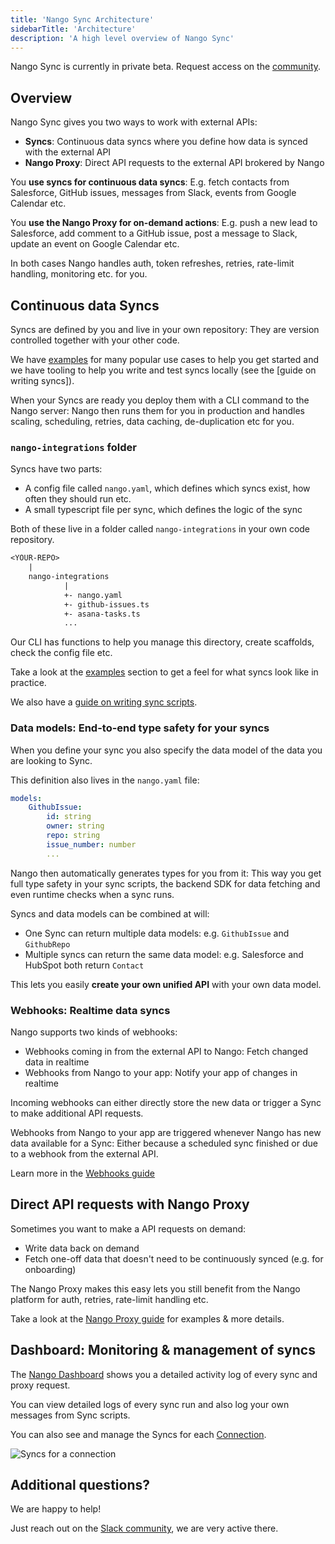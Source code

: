 ```yaml
---
title: 'Nango Sync Architecture'
sidebarTitle: 'Architecture'
description: 'A high level overview of Nango Sync'
---
```


<Note>Nango Sync is currently in private beta. Request access on the [community](https://nango.dev/slack).</Note>


## Overview

Nango Sync gives you two ways to work with external APIs:

- **Syncs**: Continuous data syncs where you define how data is synced with the external API
- **Nango Proxy**: Direct API requests to the external API brokered by Nango

You **use syncs for continuous data syncs**: E.g. fetch contacts from Salesforce, GitHub issues, messages from Slack, events from Google Calendar etc.

You **use the Nango Proxy for on-demand actions**: E.g. push a new lead to Salesforce, add comment to a GitHub issue, post a message to Slack, update an event on Google Calendar etc.

In both cases Nango handles auth, token refreshes, retries, rate-limit handling, monitoring etc. for you.

## Continuous data Syncs

Syncs are defined by you and live in your own repository: They are version controlled together with your other code.

We have [examples](/nango-sync/examples) for many popular use cases to help you get started and we have tooling to help you write and test syncs locally (see the [guide on writing syncs]).

When your Syncs are ready you deploy them with a CLI command to the Nango server: Nango then runs them for you in production and handles scaling, scheduling, retries, data caching, de-duplication etc for you.

### `nango-integrations` folder

Syncs have two parts:
- A config file called `nango.yaml`, which defines which syncs exist, how often they should run etc.
- A small typescript file per sync, which defines the logic of the sync

Both of these live in a folder called `nango-integrations` in your own code repository.

```txt nango-integrations structure
<YOUR-REPO>
    |
    nango-integrations
            |
            +- nango.yaml
            +- github-issues.ts
            +- asana-tasks.ts
            ...
```

Our CLI has functions to help you manage this directory, create scaffolds, check the config file etc.

Take a look at the [examples](/nango-sync/examples) section to get a feel for what syncs look like in practice.

We also have a [guide on writing sync scripts](/nango-sync/guides/sync).

### Data models: End-to-end type safety for your syncs

When you define your sync you also specify the data model of the data you are looking to Sync.

This definition also lives in the `nango.yaml` file:

```yaml nango.yaml
models:
    GithubIssue:
        id: string
        owner: string
        repo: string
        issue_number: number
        ...
```


Nango then automatically generates types for you from it: This way you get full type safety in your sync scripts, the backend SDK for data fetching and even runtime checks when a sync runs.

Syncs and data models can be combined at will:
- One Sync can return multiple data models: e.g. `GithubIssue` and `GithubRepo`
- Multiple syncs can return the same data model: e.g. Salesforce and HubSpot both return `Contact`

This lets you easily **create your own unified API** with your own data model.

### Webhooks: Realtime data syncs

Nango supports two kinds of webhooks:
- Webhooks coming in from the external API to Nango: Fetch changed data in realtime
- Webhooks from Nango to your app: Notify your app of changes in realtime

Incoming webhooks can either directly store the new data or trigger a Sync to make additional API requests.

Webhooks from Nango to your app are triggered whenever Nango has new data available for a Sync: Either because a scheduled sync finished or due to a webhook from the external API.

Learn more in the [Webhooks guide](/nango-sync/guides/webhooks)

## Direct API requests with Nango Proxy

Sometimes you want to make a API requests on demand:
- Write data back on demand
- Fetch one-off data that doesn't need to be continuously synced (e.g. for onboarding)

The Nango Proxy makes this easy lets you still benefit from the Nango platform for auth, retries, rate-limit handling etc.

Take a look at the [Nango Proxy guide](/nango-sync/guides/nango-proxy) for examples & more details.

## Dashboard: Monitoring & management of syncs

The [Nango Dashboard](https://app.nango.dev) shows you a detailed activity log of every sync and proxy request.

You can view detailed logs of every sync run and also log your own messages from Sync scripts.

You can also see and manage the Syncs for each [Connection](/core-concepts#connections).

![Syncs for a connection](/images/nango-sync/nango-connection-sync.png)

## Additional questions?

We are happy to help!

Just reach out on the [Slack community](https://nango.dev/slack), we are very active there.